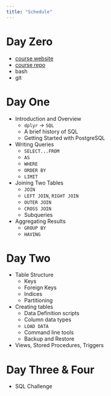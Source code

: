 ```yaml
---
title: "Schedule"
---
```


# Day Zero

- [course website](https://beanumber.github.io/bootcamp/)
- [course repo](https://github.com/beanumber/bootcamp)
- bash
- git

# Day One

- Introduction and Overview
    - `dplyr` -> `SQL`
    - A brief history of SQL
    - Getting Started with PostgreSQL
- Writing Queries
    - `SELECT...FROM`
    - `AS`
    - `WHERE`
    - `ORDER BY`
    - `LIMIT`
- Joining Two Tables
    - `JOIN`
    - `LEFT JOIN`, `RIGHT JOIN`
    - `OUTER JOIN`
    - `CROSS JOIN`
    - Subqueries
- Aggregating Results
    - `GROUP BY`
    - `HAVING`

# Day Two

- Table Structure
    - Keys
    - Foreign Keys
    - Indices
    - Partitioning
- Creating tables
    - Data Definition scripts
    - Column data types
    - `LOAD DATA`
    - Command line tools
    - Backup and Restore
- Views, Stored Procedures, Triggers
    
# Day Three & Four

- SQL Challenge


